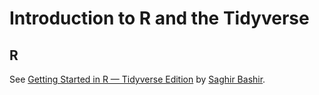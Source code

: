 # Introduction to R and the Tidyverse

## R

See [Getting Started in R &mdash; Tidyverse Edition](https://github.com/saghirb/Getting-Started-in-R/blob/master/Getting-Started-in-R.pdf) by [Saghir Bashir](https://github.com/saghirb).

